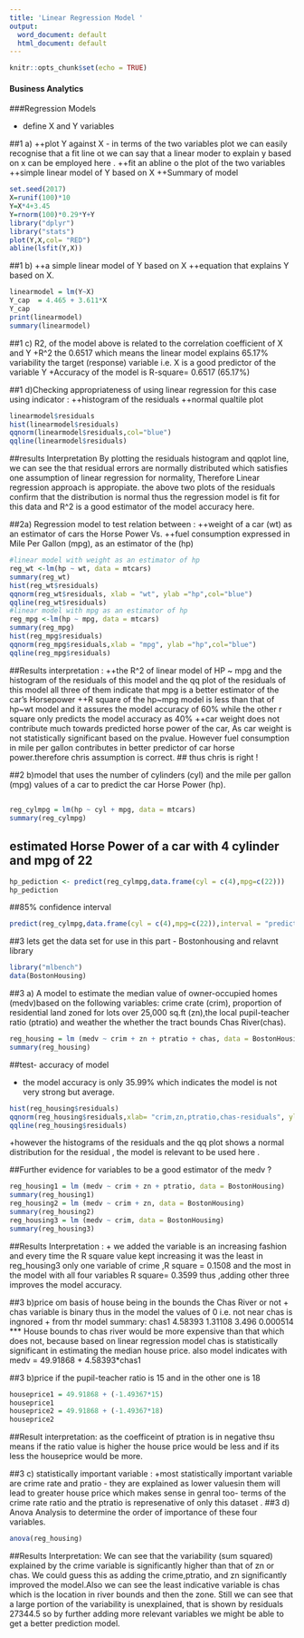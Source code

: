 ```yaml
---
title: 'Linear Regression Model '
output:
  word_document: default
  html_document: default
---
```


```r
knitr::opts_chunk$set(echo = TRUE)
```

####  Business Analytics
###Regression Models

+ define X and Y variables

##1 a)
++plot Y against  X - in terms of the two variables plot we can easily recognise that a fit line ot we can say that a linear moder to explain y based on x can be employed here .
++fit an abline o the plot of the two variables
++simple linear model of Y based on X 
++Summary of model 
```r
set.seed(2017)
X=runif(100)*10
Y=X*4+3.45
Y=rnorm(100)*0.29*Y+Y
library("dplyr")
library("stats")
plot(Y,X,col= "RED")
abline(lsfit(Y,X))
```
##1 b)
++a simple linear model of Y based on X
++equation that explains Y based on X.
```r
linearmodel = lm(Y~X)
Y_cap  = 4.465 + 3.611*X
Y_cap
print(linearmodel)
summary(linearmodel)
```
##1 c) R2, of the model above is related to the correlation coefficient of X and Y
+R^2 the 0.6517  which means the linear model  explains 65.17% variability the target (response) variable i.e. X is a good  predictor of the variable Y 
+Accuracy of the model is R-square= 0.6517 (65.17%) 

##1 d)Checking appropriateness of using linear regression for this case using indicator :
++histogram of the residuals
++normal qualtile plot 
```r
linearmodel$residuals
hist(linearmodel$residuals)
qqnorm(linearmodel$residuals,col="blue")
qqline(linearmodel$residuals)
```
##results Interpretation 
By plotting the residuals histogram and qqplot line, we can see the that residual errors are normally distributed which satisfies one assumption of linear regression for normality, Therefore Linear regression approach is appropiate. 
the above two plots of the residuals confirm that the distribution is normal thus the regression model is fit for this data and R^2 is a good estimator of the model accuracy here.

##2a) Regression model to test relation between :
++weight of a car (wt) as an estimator of cars the Horse Power Vs.
++fuel consumption expressed in Mile Per Gallon (mpg), as an estimator of the (hp)
```r
#linear model with weight as an estimator of hp
reg_wt <-lm(hp ~ wt, data = mtcars)
summary(reg_wt)
hist(reg_wt$residuals)
qqnorm(reg_wt$residuals, xlab = "wt", ylab ="hp",col="blue")
qqline(reg_wt$residuals)
#linear model with mpg as an estimator of hp
reg_mpg <-lm(hp ~ mpg, data = mtcars)
summary(reg_mpg)
hist(reg_mpg$residuals)
qqnorm(reg_mpg$residuals,xlab = "mpg", ylab ="hp",col="blue")
qqline(reg_mpg$residuals)

```
##Results interpretation :
++the R^2 of linear model of HP ~ mpg and the histogram of the residuals of this model and the qq plot of the residuals of this model all three of them indicate that mpg is a better estimator of the car's Horsepower
++R square of the hp~mpg model is less than that of hp~wt model and it assures the model accuracy of 60% while the other r square only predicts the model accuracy as 40%
++car weight does not contribute much towards predicted horse power of the car, As car weight is not statistically significant based on the pvalue. However fuel consumption in mile per gallon contributes in better predictor of car horse power.therefore chris assumption is correct. 
## thus chris is right !

##2 b)model that uses the number of cylinders (cyl) and the mile per gallon (mpg) values of a car to predict the car Horse Power (hp). 

##
```r
reg_cylmpg = lm(hp ~ cyl + mpg, data = mtcars)
summary(reg_cylmpg)
```
## estimated Horse Power of a car with 4 cylinder and mpg of 22
```r
hp_pediction <- predict(reg_cylmpg,data.frame(cyl = c(4),mpg=c(22)))
hp_pediction 
```

##85% confidence interval
```r
predict(reg_cylmpg,data.frame(cyl = c(4),mpg=c(22)),interval = "prediction",level=0.85)
```

##3 lets get the data set for use in this part - Bostonhousing and relavnt library
```r
library("mlbench")
data(BostonHousing)
```


##3 a) A model to estimate the median value of owner-occupied homes (medv)based on the following variables:
crime crate (crim), proportion of residential land zoned for lots over 25,000 sq.ft (zn),the local pupil-teacher ratio (ptratio) and weather the whether the tract bounds Chas River(chas).
```r
reg_housing = lm (medv ~ crim + zn + ptratio + chas, data = BostonHousing)
summary(reg_housing)
```
##test- accuracy of model 

+ the model accuracy is only 35.99% which indicates the model is not very strong but average.


```r
hist(reg_housing$residuals)
qqnorm(reg_housing$residuals,xlab= "crim,zn,ptratio,chas-residuals", ylab = "medv",col="blue")
qqline(reg_housing$residuals)
```
+however the histograms of the residuals and the qq plot shows a normal distribution for the residual , the model is relevant to be used here . 

##Further evidence for variables to be a good estimator of the medv ?
```r
reg_housing1 = lm (medv ~ crim + zn + ptratio, data = BostonHousing)
summary(reg_housing1)
reg_housing2 = lm (medv ~ crim + zn, data = BostonHousing)
summary(reg_housing2)
reg_housing3 = lm (medv ~ crim, data = BostonHousing)
summary(reg_housing3)
```
##Results Interpretation :
+ we added the variable is an increasing fashion and every time the R square value kept increasing it was the least in reg_housing3 only one variable of crime ,R square = 0.1508 and the most in the model with all four variables 
R square= 0.3599 thus ,adding other three improves the model accuracy. 

##3 b)price om basis of house being in the bounds the Chas River or not 
+ chas variable is binary thus in the model the values of 0 i.e. not near chas is ingnored 
+ from thr model summary: chas1        4.58393    1.31108   3.496 0.000514 *** 
House bounds to chas river would be more expensive  than that which does not, because based on linear regression model chas is statistically significant in estimating the median house price. also model indicates with 
medv  = 49.91868 +  4.58393*chas1

##3 b)price if  the pupil-teacher ratio is 15 and in the other one is 18

```r
houseprice1 = 49.91868 + (-1.49367*15)
houseprice1
houseprice2 = 49.91868 + (-1.49367*18)
houseprice2
```
##Result interpretation: as the coefficeint of ptration is in negative thsu means if the ratio value is higher the house price would be less and if its less the houseprice would be more.


##3 c) statistically important variable :
+most statistically important variable are crime rate and pratio - they are explained as lower valuesin them will lead to greater house price which makes sense in genral too-  terms of the crime rate ratio and the ptratio is represenative of only this dataset .
##3 d) Anova Analysis to determine the order of importance of these four variables.
```r
anova(reg_housing)
```

##Results Interpretation:
We can see that the variability (sum squared) explained by the crime variable is significantly higher than that of zn or chas. We could guess this as adding the crime,ptratio, and zn  significantly improved the model.Also we can see the least indicative variable is chas which is the location in river bounds and then the zone. Still we can see that a large portion of the variability is unexplained, that is shown by residuals 27344.5 so by further adding more relevant variables we might be able to get a better prediction model.

